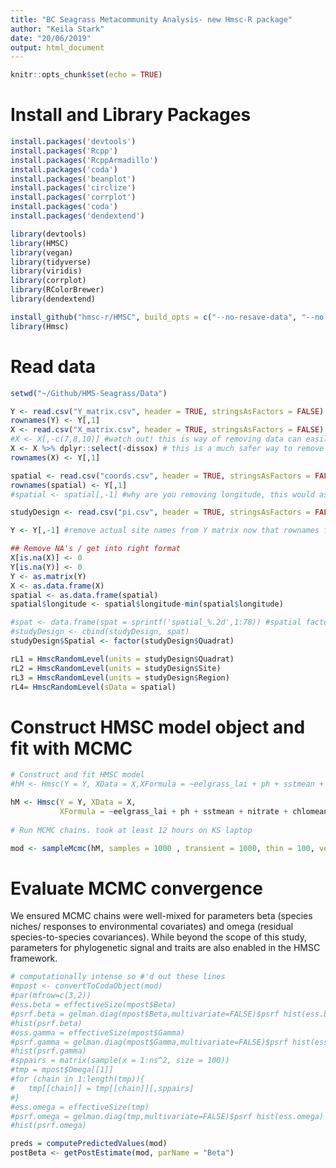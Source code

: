 ```yaml
---
title: "BC Seagrass Metacommunity Analysis- new Hmsc-R package"
author: "Keila Stark"
date: "20/06/2019"
output: html_document
---
```


```r
knitr::opts_chunk$set(echo = TRUE)
```

# Install and Library Packages

```r

install.packages('devtools')
install.packages('Rcpp')
install.packages('RcppArmadillo')
install.packages('coda')
install.packages('beanplot')
install.packages('circlize')
install.packages('corrplot')
install.packages('coda')
install.packages('dendextend')

library(devtools)
library(HMSC)
library(vegan)
library(tidyverse)
library(viridis)
library(corrplot)
library(RColorBrewer)
library(dendextend)

install_github("hmsc-r/HMSC", build_opts = c("--no-resave-data", "--no-manual"))
library(Hmsc)

```

# Read data

```r
setwd("~/Github/HMS-Seagrass/Data")

Y <- read.csv("Y_matrix.csv", header = TRUE, stringsAsFactors = FALSE)
rownames(Y) <- Y[,1]
X <- read.csv("X_matrix.csv", header = TRUE, stringsAsFactors = FALSE) # Environmental covariate matrix (X)
#X <- X[,-c(7,8,10)] #watch out! this is way of removing data can easily lead to mistakes if your column order changes
X <- X %>% dplyr::select(-dissox) # this is a much safer way to remove data, prevents things messing up if the order of the columns changes
rownames(X) <- Y[,1]

spatial <- read.csv("coords.csv", header = TRUE, stringsAsFactors = FALSE) # lat&long coordinates
rownames(spatial) <- Y[,1]
#spatial <- spatial[,-1] #why are you removing longitude, this would assume no spatial distance between sites at the same latitude but at different longitudes

studyDesign <- read.csv("pi.csv", header = TRUE, stringsAsFactors = FALSE) #factors

Y <- Y[,-1] #remove actual site names from Y matrix now that rownames for all datasets have been established

## Remove NA's / get into right format
X[is.na(X)] <- 0
Y[is.na(Y)] <- 0
Y <- as.matrix(Y)
X <- as.data.frame(X)
spatial <- as.data.frame(spatial)
spatial$longitude <- spatial$longitude-min(spatial$longitude)

#spat <- data.frame(spat = sprintf('spatial_%.2d',1:78)) #spatial factor column for studyDesign
#studyDesign <- cbind(studyDesign, spat)
studyDesign$Spatial <- factor(studyDesign$Quadrat)

rL1 = HmscRandomLevel(units = studyDesign$Quadrat)
rL2 = HmscRandomLevel(units = studyDesign$Site)
rL3 = HmscRandomLevel(units = studyDesign$Region)
rL4= HmscRandomLevel(sData = spatial)
```


# Construct HMSC model object and fit with MCMC

```r
# Construct and fit HMSC model
#hM <- Hmsc(Y = Y, XData = X,XFormula = ~eelgrass_lai + ph + sstmean + nitrate + chlomean + salinity,  studyDesign = studyDesign, ranLevels = list(Quadrat = rL1, Site = rL2, Region = rL3, Spatial = rL4)) # I have selected only these variables because some covary (ggpairs analysis)

hM <- Hmsc(Y = Y, XData = X, 
           XFormula = ~eelgrass_lai + ph + sstmean + nitrate + chlomean + salinity, studyDesign = studyDesign, ranLevels = list(Quadrat = rL1, Site = rL2, Region = rL3, Spatial = rL4))
 
# Run MCMC chains. took at least 12 hours on KS laptop

mod <- sampleMcmc(hM, samples = 1000 , transient = 1000, thin = 100, verbose = 20000)

```

# Evaluate MCMC convergence
We ensured MCMC chains were well-mixed for parameters beta (species niches/ responses to environmental covariates) and omega (residual species-to-species covariances). While beyond the scope of this study, parameters for phylogenetic signal and traits are also enabled in the HMSC framework.

```r
# computationally intense so #'d out these lines
#mpost <- convertToCodaObject(mod)
#par(mfrow=c(3,2))
#ess.beta = effectiveSize(mpost$Beta)
#psrf.beta = gelman.diag(mpost$Beta,multivariate=FALSE)$psrf hist(ess.beta)
#hist(psrf.beta)
#ess.gamma = effectiveSize(mpost$Gamma)
#psrf.gamma = gelman.diag(mpost$Gamma,multivariate=FALSE)$psrf hist(ess.gamma)
#hist(psrf.gamma)
#sppairs = matrix(sample(x = 1:ns^2, size = 100))
#tmp = mpost$Omega[[1]]
#for (chain in 1:length(tmp)){
#   tmp[[chain]] = tmp[[chain]][,sppairs]
#}
#ess.omega = effectiveSize(tmp)
#psrf.omega = gelman.diag(tmp,multivariate=FALSE)$psrf hist(ess.omega)
#hist(psrf.omega)
```

```r
preds = computePredictedValues(mod)
postBeta <- getPostEstimate(mod, parName = "Beta")
```

